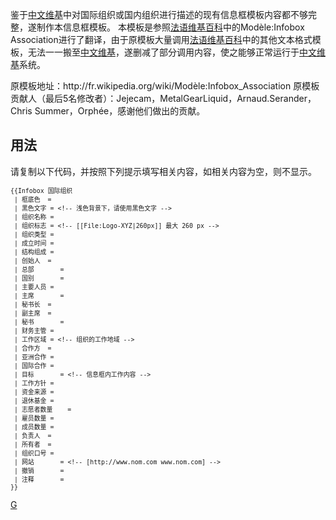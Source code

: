 <includeonly><!-- 在這裡加入模板的保護標識 --></includeonly><noinclude>{{template doc page viewed directly}}</noinclude>
<!-- 在本行下編輯模板說明 -->
鉴于[[中文维基]]中对国际组织或国内组织进行描述的现有信息框模板内容都不够完整，遂制作本信息框模板。
本模板是参照[[法语维基百科]]中的Modèle:Infobox Association进行了翻译，由于原模板大量调用[[法语维基百科]]中的其他文本格式模板，无法一一搬至[[中文维基]]，遂删减了部分调用内容，使之能够正常运行于[[中文维基]]系统。

原模板地址：http://fr.wikipedia.org/wiki/Modèle:Infobox_Association
原模板贡献人（最后5名修改者）：Jejecam，MetalGearLiquid，Arnaud.Serander，Chris Summer，Orphée，感谢他们做出的贡献。

== 用法 ==

请复制以下代码，并按照下列提示填写相关内容，如相关内容为空，则不显示。
<small>
<pre>
{{Infobox 国际组织
 | 框底色	= 
 | 黑色文字	= <!-- 浅色背景下，请使用黑色文字 -->
 | 组织名称	= 
 | 组织标志	= <!-- [[File:Logo-XYZ|260px]] 最大 260 px -->
 | 组织类型	= 
 | 成立时间	= 
 | 结构组成	= 
 | 创始人	= 
 | 总部		= 
 | 国别		= 
 | 主要人员	= 
 | 主席		= 
 | 秘书长	= 
 | 副主席	= 
 | 秘书		= 
 | 财务主管	= 
 | 工作区域	= <!-- 组织的工作地域 -->
 | 合作方	= 
 | 亚洲合作	= 
 | 国际合作	= 
 | 目标		= <!-- 信息框内工作内容 -->
 | 工作方针	= 
 | 资金来源	= 
 | 退休基金	= 
 | 志愿者数量	= 
 | 雇员数量	= 
 | 成员数量	= 
 | 负责人	= 
 | 所有者	= 
 | 组织口号	= 
 | 网站		= <!-- [http://www.nom.com www.nom.com] -->
 | 撤销		= 
 | 注释		= 
}}
</pre>
</small>

<includeonly>
<!-- 本行下加入模板的分類 -->
[[Category:组织机构信息框模板|G]]
</includeonly>